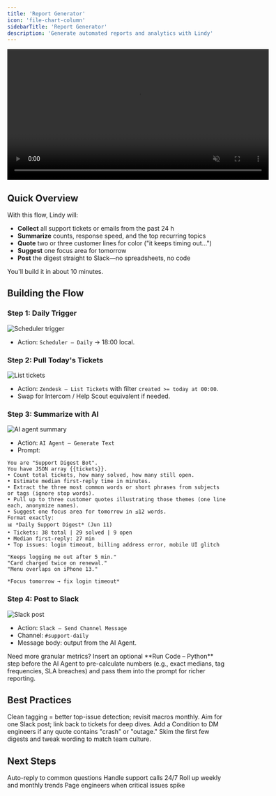 ```yaml
---
title: 'Report Generator'
icon: 'file-chart-column'
sidebarTitle: 'Report Generator'
description: 'Generate automated reports and analytics with Lindy'
---
```


<div style={{ display: 'flex', justifyContent: 'center', margin: '2rem 0' }}>
  <div className="video-card">
    <video
      src="https://lindyfiles.nyc3.cdn.digitaloceanspaces.com/triggers.mp4"
      width="600"
      autoPlay
      muted
      loop
      playsInline
      style={{ display: 'block', width: '100%', borderRadius: '16px' }}
    />
  </div>
</div>

## Quick Overview

With this flow, Lindy will:

- **Collect** all support tickets or emails from the past 24 h  
- **Summarize** counts, response speed, and the top recurring topics  
- **Quote** two or three customer lines for color ("it keeps timing out…")  
- **Suggest** one focus area for tomorrow  
- **Post** the digest straight to Slack—no spreadsheets, no code

You'll build it in about 10 minutes.

## Building the Flow

### Step 1: Daily Trigger

<Frame>
  <img src="/lindy-brand-assets/placeholder.png" alt="Scheduler trigger" />
</Frame>

- Action: `Scheduler – Daily` → 18:00 local.

### Step 2: Pull Today's Tickets

<Frame>
  <img src="/lindy-brand-assets/placeholder.png" alt="List tickets" />
</Frame>

- Action: `Zendesk – List Tickets` with filter `created >= today at 00:00`.  
- Swap for Intercom / Help Scout equivalent if needed.

### Step 3: Summarize with AI

<Frame>
  <img src="/lindy-brand-assets/placeholder.png" alt="AI agent summary" />
</Frame>

- Action: `AI Agent – Generate Text`  
- Prompt:

```
You are "Support Digest Bot".
You have JSON array {{tickets}}.
• Count total tickets, how many solved, how many still open.
• Estimate median first-reply time in minutes.
• Extract the three most common words or short phrases from subjects or tags (ignore stop words).
• Pull up to three customer quotes illustrating those themes (one line each, anonymize names).
• Suggest one focus area for tomorrow in ≤12 words.
Format exactly:
📊 *Daily Support Digest* (Jun 11)
• Tickets: 38 total | 29 solved | 9 open
• Median first-reply: 27 min
• Top issues: login timeout, billing address error, mobile UI glitch

"Keeps logging me out after 5 min."
"Card charged twice on renewal."
"Menu overlaps on iPhone 13."

*Focus tomorrow → fix login timeout*
```

### Step 4: Post to Slack

<Frame>
  <img src="/lindy-brand-assets/placeholder.png" alt="Slack post" />
</Frame>

- Action: `Slack – Send Channel Message`  
- Channel: `#support-daily`  
- Message body: output from the AI Agent.

<Tip>
Need more granular metrics? Insert an optional **Run Code – Python** step before the AI Agent to pre-calculate numbers (e.g., exact medians, tag frequencies, SLA breaches) and pass them into the prompt for richer reporting.
</Tip>

## Best Practices

<AccordionGroup>
  <Accordion title="Tag Consistently">
    Clean tagging = better top-issue detection; revisit macros monthly.
  </Accordion>
  
  <Accordion title="Keep It Brief">
    Aim for one Slack post; link back to tickets for deep dives.
  </Accordion>
  
  <Accordion title="Escalate Urgent Themes">
    Add a Condition to DM engineers if any quote contains "crash" or "outage."
  </Accordion>
  
  <Accordion title="Iterate on Tone">
    Skim the first few digests and tweak wording to match team culture.
  </Accordion>
</AccordionGroup>

## Next Steps

<CardGroup cols={2}>
  <Card title="Smart Support Email" href="/tutorials/smart-support" icon="life-ring">
    Auto-reply to common questions
  </Card>
  <Card title="Inbound Call Bot" href="/tutorials/inbound-calling" icon="phone">
    Handle support calls 24/7
  </Card>
  <Card title="Support Insights" href="/tutorials/support-insights" icon="chart-line">
    Roll up weekly and monthly trends
  </Card>
  <Card title="Escalation Bot" href="/tutorials/escalation-bot" icon="bell">
    Page engineers when critical issues spike
  </Card>
</CardGroup>